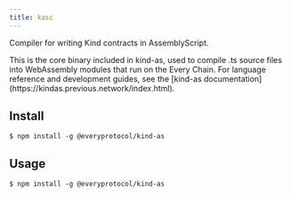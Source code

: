 ```yaml
---
title: kasc
---
```


Compiler for writing Kind contracts in AssemblyScript.

<Note>
  This is the core binary included in kind-as, used to compile .ts source files into WebAssembly modules that run on the Every Chain. For language reference and development guides, see the [kind-as documentation](https://kindas.previous.network/index.html).
</Note>

## Install

```sh-session
$ npm install -g @everyprotocol/kind-as
```

## Usage

```sh-session
$ npm install -g @everyprotocol/kind-as
```
